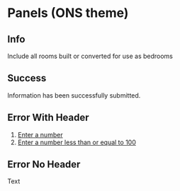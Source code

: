 
<Meta title="Themed components/ONS/Panels" component={Panel} />

# Panels (ONS theme)

## Info

<Canvas>
  <Story name="Info">
    <Theme themeName={"ons"}>
      <Panel variant="info" withLeftBorder>
        Include all rooms built or converted for use as bedrooms
      </Panel>
    </Theme>
  </Story>
</Canvas>

## Success

<Canvas>
  <Story name="Success">
    <Theme themeName={"ons"}>
      <Panel
        variant="success"
        headerLabel="boom"
        withLeftBorder
      >
        Information has been successfully submitted.
      </Panel>
    </Theme>
  </Story>
</Canvas>

## Error With Header

<Canvas>
  <Story name="Error With Header">
    <Theme themeName={"ons"}>
      <Panel
        variant="errorWithHeader"
        headerLabel="There are 2 problems with your answer"
        paragraphLabel="Error with header"
      >
      <ol>
        <li><a href="test">Enter a number</a></li>
        <li><a href="test">Enter a number less than or equal to 100</a></li>
        </ol>
      </Panel>
    </Theme>
  </Story>
</Canvas>

## Error No Header

<Canvas>
  <Story name="Error No Header">
    <Theme themeName={"ons"}>
      <Panel
        variant="errorNoHeader"
        paragraphLabel="Enter a number"
        withLeftBorder
      >
        Text
      </Panel>
    </Theme>
  </Story>
</Canvas>
